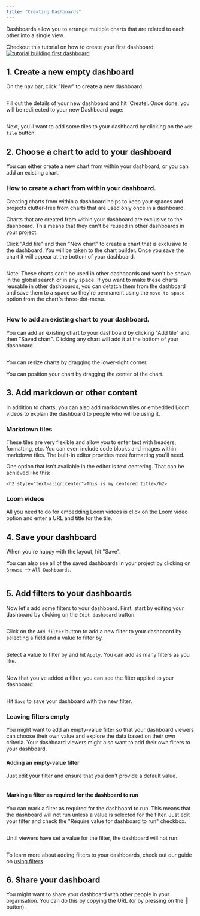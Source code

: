 ```yaml
---
title: "Creating Dashboards"
---
```


Dashboards allow you to arrange multiple charts that are related to each other into a single view.

Checkout this tutorial on how to create your first dashboard:[![tutorial building first dashboard](/images/get-started/exploring-data/tutorial_building_first_dashboard-96bada76ecb1bc34826efa7527d84417.png)](https://youtu.be/olFcN8Pui08)

## 1\. Create a new empty dashboard[](#1-create-a-new-empty-dashboard "Direct link to 1. Create a new empty dashboard")

On the nav bar, click "New" to create a new dashboard.

<Frame>
  <img src="/images/get-started/exploring-data/dashboard-add-new-navbar-7ac0a095e84aa416b82c9271280578b5.png" alt=""/>
</Frame>


Fill out the details of your new dashboard and hit 'Create'. Once done, you will be redirected to your new Dashboard page:

<Frame>
  <img src="/images/get-started/exploring-data/dashboard-add-tile-center-9e65a9a73015b2a9a0d909327b8a8fd4.png" alt=""/>
</Frame>


Next, you'll want to add some tiles to your dashboard by clicking on the `add tile` button.

## 2\. Choose a chart to add to your dashboard[](#2-choose-a-chart-to-add-to-your-dashboard "Direct link to 2. Choose a chart to add to your dashboard")

You can either create a new chart from within your dashboard, or you can add an existing chart.

### How to create a chart from within your dashboard.[](#how-to-create-a-chart-from-within-your-dashboard "Direct link to How to create a chart from within your dashboard.")

Creating charts from within a dashboard helps to keep your spaces and projects clutter-free from charts that are used only once in a dashboard.

Charts that are created from within your dashboard are exclusive to the dashboard. This means that they can't be reused in other dashboards in your project.

Click "Add tile" and then "New chart" to create a chart that is exclusive to the dashboard. You will be taken to the chart builder. Once you save the chart it will appear at the bottom of your dashboard.

<Frame>
  <img src="/images/get-started/exploring-data/create-chart-within-dashboard-2d8fbb24bcaf5ec4be3769f3efa1e996.jpg" alt=""/>
</Frame>


Note: These charts can't be used in other dashboards and won't be shown in the global search or in any space. If you want to make these charts reusable in other dashboards, you can detatch them from the dashboard and save them to a space so they're permanent using the `move to space` option from the chart's three-dot-menu.

<Frame>
  <img src="/images/get-started/exploring-data/move-chart-to-space-526a4de899827f011b98ea3055efeae5.jpg" alt=""/>
</Frame>


### How to add an existing chart to your dashboard.[](#how-to-add-an-existing-chart-to-your-dashboard "Direct link to How to add an existing chart to your dashboard.")

You can add an existing chart to your dashboard by clicking "Add tile" and then "Saved chart". Clicking any chart will add it at the bottom of your dashboard.

<Frame>
  <img src="/images/get-started/exploring-data/dashboard-add-saved-chart-7846040a1534101d009c1f565873f770.png" alt=""/>
</Frame>


You can resize charts by dragging the lower-right corner.

You can position your chart by dragging the center of the chart.

## 3\. Add markdown or other content[](#3-add-markdown-or-other-content "Direct link to 3. Add markdown or other content")

In addition to charts, you can also add markdown tiles or embedded Loom videos to explain the dashboard to people who will be using it.

### Markdown tiles[](#markdown-tiles "Direct link to Markdown tiles")

These tiles are very flexible and allow you to enter text with headers, formatting, etc. You can even include code blocks and images within markdown tiles. The built-in editor provides most formatting you'll need.

One option that isn't available in the editor is text centering. That can be achieved like this:

```
<h2 style="text-align:center">This is my centered title</h2>

```

### Loom videos[](#loom-videos "Direct link to Loom videos")

All you need to do for embedding Loom videos is click on the Loom video option and enter a URL and title for the tile.

## 4\. Save your dashboard[](#4-save-your-dashboard "Direct link to 4. Save your dashboard")

When you're happy with the layout, hit "Save".

You can also see all of the saved dashboards in your project by clicking on `Browse` \--> `All Dashboards`.

<Frame>
  <img src="/images/get-started/exploring-data/all-dashboards-7f91c3190d3f1341185da6be19e53740.jpg" alt=""/>
</Frame>


## 5\. Add filters to your dashboards[](#5-add-filters-to-your-dashboards "Direct link to 5. Add filters to your dashboards")

Now let's add some filters to your dashboard. First, start by editing your dashboard by clicking on the `Edit dashboard` button.

<Frame>
  <img src="/images/get-started/exploring-data/dashboard-click-edit-button-f3a760accf81131d4ad0a82aac61d3e3.png" alt=""/>
</Frame>


Click on the `Add filter` button to add a new filter to your dashboard by selecting a field and a value to filter by.

<Frame>
  <img src="/images/get-started/exploring-data/dashboard-add-new-filter-c9cea416d3d904ae2b920a2d35124f3d.png" alt=""/>
</Frame>


Select a value to filter by and hit `Apply`. You can add as many filters as you like.

<Frame>
  <img src="/images/get-started/exploring-data/dashboard-add-new-filter-and-select-value-39074c9eb5e02a6ce879858d14d45c3c.png" alt=""/>
</Frame>


Now that you've added a filter, you can see the filter applied to your dashboard.

<Frame>
  <img src="/images/get-started/exploring-data/dashboard-new-filter-applied-0fe0a86f0e67452ff6ad5fa4800fe99c.png" alt=""/>
</Frame>


Hit `Save` to save your dashboard with the new filter.

### Leaving filters empty[](#leaving-filters-empty "Direct link to Leaving filters empty")

You might want to add an empty-value filter so that your dashboard viewers can choose their own value and explore the data based on their own criteria. Your dashboard viewers might also want to add their own filters to your dashboard.

#### Adding an empty-value filter[](#adding-an-empty-value-filter "Direct link to Adding an empty-value filter")

Just edit your filter and ensure that you don't provide a default value.

<Frame>
  <img src="/images/get-started/exploring-data/disabled-filters-6bdc9f6be83608f202cb95ccb84e2a76.png" alt=""/>
</Frame>


#### Marking a filter as required for the dashboard to run[](#marking-a-filter-as-required-for-the-dashboard-to-run "Direct link to Marking a filter as required for the dashboard to run")

You can mark a filter as required for the dashboard to run. This means that the dashboard will not run unless a value is selected for the filter. Just edit your filter and check the "Require value for dashboard to run" checkbox.

<Frame>
  <img src="/images/get-started/exploring-data/required-filters-f97fbc3c1bed6b308275c1e97144f3d1.png" alt=""/>
</Frame>


Until viewers have set a value for the filter, the dashboard will not run.

<Frame>
  <img src="/images/get-started/exploring-data/locked-dashboard-baecf7fd0009441b2f70ede0d3fce46b.png" alt=""/>
</Frame>


To learn more about adding filters to your dashboards, check out our guide on [using filters](/guides/limiting-data-using-filters).

## 6\. Share your dashboard[](#6-share-your-dashboard "Direct link to 6. Share your dashboard")

You might want to share your dashboard with other people in your organisation. You can do this by copying the URL (or by pressing on the 🔗 button).
